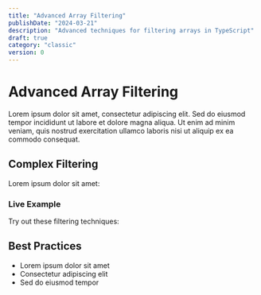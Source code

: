 ```yaml
---
title: "Advanced Array Filtering"
publishDate: "2024-03-21"
description: "Advanced techniques for filtering arrays in TypeScript"
draft: true
category: "classic"
version: 0
---
```



# Advanced Array Filtering

Lorem ipsum dolor sit amet, consectetur adipiscing elit. Sed do eiusmod tempor incididunt ut labore et dolore magna aliqua. Ut enim ad minim veniam, quis nostrud exercitation ullamco laboris nisi ut aliquip ex ea commodo consequat.

## Complex Filtering

Lorem ipsum dolor sit amet:

<CodeSnippet file="array/filter.ts" />

### Live Example

Try out these filtering techniques:

<Example component="filter-example" />

## Best Practices

- Lorem ipsum dolor sit amet
- Consectetur adipiscing elit
- Sed do eiusmod tempor 
